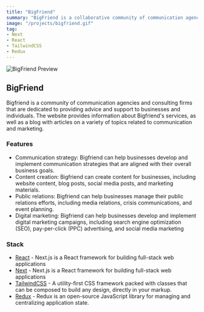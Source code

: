 ```yaml
---
title: "BigFriend"
summary: "BigFriend is a collaborative community of communication agencies and consulting firms dedicated to offering valuable advice and support to both businesses and individuals. Built using React, Next.js, Tailwind CSS, and Redux, the BigFriend website serves as an informative hub showcasing the range of services they provide. Additionally, the website features a blog that offers insightful articles covering various topics related to communication and marketing."
image: "/projects/bigfriend.gif"
tag: 
- Next
- React
- TailwindCSS
- Redux
---
```


![BigFriend Preview](/projects/bigfriend.gif)

## BigFriend
Bigfriend is a community of communication agencies and consulting firms that are dedicated to providing advice and support to businesses and individuals. The website provides information about Bigfriend's services, as well as a blog with articles on a variety of topics related to communication and marketing.


### Features
- Communication strategy: Bigfriend can help businesses develop and implement communication strategies that are aligned with their overall business goals.
- Content creation: Bigfriend can create content for businesses, including website content, blog posts, social media posts, and marketing materials.
- Public relations: Bigfriend can help businesses manage their public relations efforts, including media relations, crisis communications, and event planning.
- Digital marketing: Bigfriend can help businesses develop and implement digital marketing campaigns, including search engine optimization (SEO), pay-per-click (PPC) advertising, and social media marketing

### Stack
- [React](https://nextjs.org) - Next.js is a React framework for building full-stack web applications
- [Next](https://nextjs.org) - Next.js is a React framework for building full-stack web applications
- [TailwindCSS](https://tailwindcss.com) - A utility-first CSS framework packed with classes that can be composed to build any design, directly in your markup.
- [Redux](https://redux.js.org) - Redux is an open-source JavaScript library for managing and centralizing application state.

